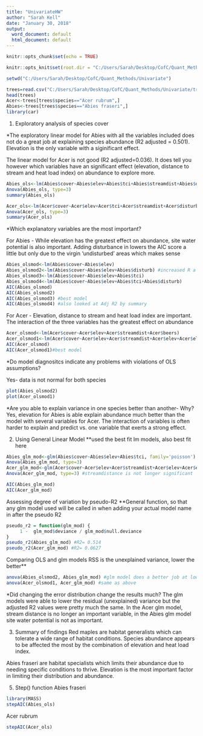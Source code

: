 ---
title: "UnivariateHW"
author: "Sarah Kell"
date: "January 30, 2018"
output:
  word_document: default
  html_document: default
---

```{r setup, include=FALSE}
knitr::opts_chunk$set(echo = TRUE)

knitr::opts_knit$set(root.dir = "C:/Users/Sarah/Desktop/CofC/Quant_Methods/Univariate")

setwd("C:/Users/Sarah/Desktop/CofC/Quant_Methods/Univariate")
```

```{r}
trees=read.csv("C:/Users/Sarah/Desktop/CofC/Quant_Methods/Univariate/treedata_subset.csv")
head(trees)
Acer<-trees[trees$species=="Acer rubrum",]
Abies<-trees[trees$species=="Abies fraseri",]
library(car)
```

1. Exploratory analysis of species cover


*The exploratory linear model for Abies with all the variables included does not do a great job at explaining species abundance (R2 adjusted = 0.501). Elevation is the only variable with a siginificant effect.  

The linear model for Acer is not good (R2 adjusted=0.036).  It does tell you however which variables have an significant effect (elevation, distance to stream and heat load index) on abundance to explore more.  
```{r}
Abies_ols<-lm(Abies$cover~Abies$elev+Abies$tci+Abies$streamdist+Abies$disturb+Abies$beers) #R2= 0.501, F=7.171, p=<0.001
Anova(Abies_ols, type=3)
summary(Abies_ols)

Acer_ols<-lm(Acer$cover~Acer$elev+Acer$tci+Acer$streamdist+Acer$disturb+Acer$beers) #R2 = 0.03558, F=4.805, p=<0.001
Anova(Acer_ols, type=3)
summary(Acer_ols)
```

*Which explanatory variables are the most important?  

For Abies -  While elevation has the greatest effect on abundance, site water potential is also important.  Adding disturbance in lowers the AIC score a little but only due to the virgin 'undisturbed' areas which makes sense  
```{r}
Abies_olsmod<-lm(Abies$cover~Abies$elev)
Abies_olsmod2<-lm(Abies$cover~Abies$elev+Abies$disturb) #increased R a little due to virgin areas 
Abies_olsmod3<-lm(Abies$cover~Abies$elev+Abies$tci)
Abies_olsmod4<-lm(Abies$cover~Abies$elev+Abies$tci+Abies$disturb)
AIC(Abies_olsmod)
AIC(Abies_olsmod2) 
AIC(Abies_olsmod3) #best model
AIC(Abies_olsmod4) #also looked at Adj R2 by summary 
```

For Acer - Elevation, distance to stream and heat load index are important.  The interaction of the three variables has the greatest effect on abundance  
```{r}
Acer_olsmod<-lm(Acer$cover~Acer$elev+Acer$streamdist+Acer$beers)
Acer_olsmod1<-lm(Acer$cover~Acer$elev+Acer$streamdist+Acer$elev+Acer$elev*Acer$streamdist+Acer$elev*Acer$beers+Acer$elev*Acer$beers+Acer$elev*Acer$streamdist*Acer$beers)
AIC(Acer_olsmod)
AIC(Acer_olsmod1)#best model 
```

*Do model diagnositcs indicate any problems with violations of OLS assumptions? 
 
Yes- data is not normal for both species 
```{r}
plot(Abies_olsmod2)
plot(Acer_olsmod1)
```

*Are you able to explain variance in one species better than another- Why? Yes, elevation for Abies is able explain abundance much better than the model with several variables for Acer.  The interaction of variables is often harder to explain and predict vs. one variable that exerts a strong effect.   

2. Using General Linear Model 
**used the best fit lm models, also best fit here
```{r}
Abies_glm_mod<-glm(Abies$cover~Abies$elev+Abies$tci, family='poisson') #site water potential not as important now
Anova(Abies_glm_mod, type=3)
Acer_glm_mod<-glm(Acer$cover~Acer$elev+Acer$streamdist+Acer$elev+Acer$elev*Acer$streamdist+Acer$elev*Acer$beers+Acer$elev*Acer$beers+Acer$elev*Acer$streamdist*Acer$beers, family = 'poisson')
Anova(Acer_glm_mod, type=3) #streamdistance is not longer significant 

AIC(Abies_glm_mod)
AIC(Acer_glm_mod)

```

Assessing degree of variation by pseudo-R2
**General function, so that any glm model used will be called in when adding your actual model name in after the pseudo R2 
```{r}
pseudo_r2 = function(glm_mod) {
     1 -  glm_mod$deviance / glm_mod$null.deviance
}
pseudo_r2(Abies_glm_mod) #R2= 0.514
pseudo_r2(Acer_glm_mod) #R2= 0.0627
```

Comparing OLS and glm models
RSS is the unexplained variance, lower the better**
```{r}
anova(Abies_olsmod2, Abies_glm_mod) #glm model does a better job at lowering the residual (unexplained) variance 
anova(Acer_olsmod1, Acer_glm_mod) #same as above 
```

*Did changing the error distribution change the results much? 
The glm models were able to lower the residual (unexplained)
variance but the adjusted R2 values were pretty much the same. In the Acer glm model, stream distance is no longer an important variable, in the Abies glm model site water potential is not as important.   

3. Summary of findings
Red maples are habitat generalists which can tolerate a wide range of habitat conditions.  Species abundance appears to be affected the most by the combination of elevation and heat load index.

Abies fraseri are habitat specialists which limits their abundance due to needing specific conditions to thrive.  Elevation is the most important factor in limiting their distribution and abundance.   

5. Step() function
Abies fraseri
```{r}
library(MASS)
stepAIC(Abies_ols)
```

Acer rubrum
```{r}
stepAIC(Acer_ols)
```

